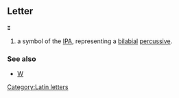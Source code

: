 ==Letter==
'''ʬ'''

#a symbol of the [[IPA]], representing a [[bilabial]] [[percussive]].
===See also===
*[[W]]

[[Category:Latin letters]]